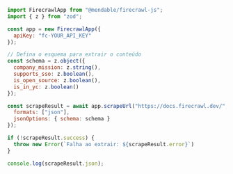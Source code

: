 ```js Node.js
import FirecrawlApp from "@mendable/firecrawl-js";
import { z } from "zod";

const app = new FirecrawlApp({
  apiKey: "fc-YOUR_API_KEY"
});

// Defina o esquema para extrair o conteúdo
const schema = z.object({
  company_mission: z.string(),
  supports_sso: z.boolean(),
  is_open_source: z.boolean(),
  is_in_yc: z.boolean()
});

const scrapeResult = await app.scrapeUrl("https://docs.firecrawl.dev/", {
  formats: ["json"],
  jsonOptions: { schema: schema }
});

if (!scrapeResult.success) {
  throw new Error(`Falha ao extrair: ${scrapeResult.error}`)
}

console.log(scrapeResult.json);
```
